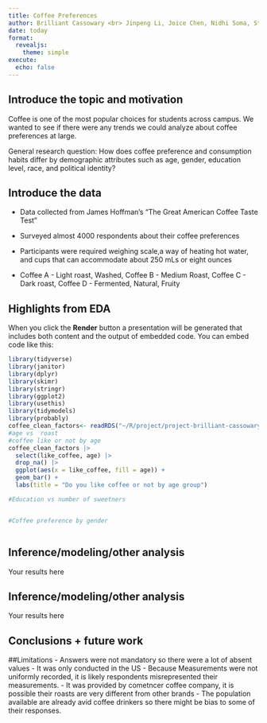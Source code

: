 ```yaml
---
title: Coffee Preferences
author: Brilliant Cassowary <br> Jinpeng Li, Joice Chen, Nidhi Soma, Stephen Syl-Akinwale 
date: today
format:
  revealjs: 
    theme: simple
execute:
  echo: false
---
```


## Introduce the topic and motivation

Coffee is one of the most popular choices for students across campus. We wanted to see if there were any trends we could analyze about coffee preferences at large.

General research question: How does coffee preference and consumption habits differ by demographic attributes such as age, gender, education level, race, and political identity?

## Introduce the data

- Data collected from James Hoffman's "The Great American Coffee Taste Test"

- Surveyed almost 4000 respondents about their coffee preferences
- Participants were required weighing scale,a way of heating hot water, 
and cups that can accommodate about 250 mLs or eight ounces
- Coffee A - Light roast, Washed, Coffee B - Medium Roast, Coffee C - Dark roast, Coffee D - Fermented, Natural, Fruity

## Highlights from EDA

When you click the **Render** button a presentation will be generated that includes both content and the output of embedded code. You can embed code like this:

```r
library(tidyverse)
library(janitor)
library(dplyr)
library(skimr)
library(stringr)
library(ggplot2)
library(usethis)
library(tidymodels)
library(probably)
coffee_clean_factors<- readRDS("~/R/project/project-brilliant-cassowary/data/coffee_clean_factor.rds")
#age vs  roast
#coffee like or not by age
coffee_clean_factors |>
  select(like_coffee, age) |>
  drop_na() |>
  ggplot(aes(x = like_coffee, fill = age)) +
  geom_bar() +
  labs(title = "Do you like coffee or not by age group")

#Education vs number of sweetners


#Coffee preference by gender



```

## Inference/modeling/other analysis

Your results here

## Inference/modeling/other analysis

Your results here

## Conclusions + future work

##Limitations
- Answers were not mandatory so there were a lot of absent values
- It was only conducted in the US
- Because Measurements were not uniformly recorded, it is likely respondents misrepresented their measurements.
- It was provided by cometncer coffee company, it is possible their roasts are very different from other brands
- The population available are already avid coffee drinkers so there might be bias to some of their responses.

